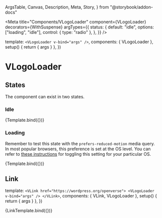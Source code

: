   ArgsTable,
  Canvas,
  Description,
  Meta,
  Story,
} from "@storybook/addon-docs"


<Meta
  title="Components/VLogoLoader"
  component={VLogoLoader}
  decorators={WithSuspense}
  argTypes={{
    status: {
      default: "idle",
      options: ["loading", "idle"],
      control: { type: "radio" },
    },
  }}
/>

  template: `<VLogoLoader v-bind="args" />`,
  components: { VLogoLoader },
  setup() {
    return { args }
  },
})

# VLogoLoader

<Description of={VLogoLoader} />

<ArgsTable of={VLogoLoader} />

## States

The component can exist in two states.

### Idle

<Canvas>
  <Story name="Idle" args={{ status: "idle" }}>
    {Template.bind({})}
  </Story>
</Canvas>

### Loading

Remember to test this state with the `prefers-reduced-motion` media query. In
most popular browsers, this preference is set at the OS level. You can refer to
[these instructions](https://developer.mozilla.org/en-US/docs/Web/CSS/@media/prefers-reduced-motion#user_preferences)
for toggling this setting for your particular OS.

<Canvas>
  <Story
    name="Loading"
    args={{
      status: "loading",
      loadingLabel: "Loading images",
    }}
  >
    {Template.bind({})}
  </Story>
</Canvas>

## Link

  template: `
    <VLink href="https://wordpress.org/openverse">
      <VLogoLoader v-bind="args" />
    </VLink>
  `,
  components: { VLink, VLogoLoader },
  setup() {
    return { args }
  },
})

<Canvas>
  <Story
    name="Link"
    args={{
      status: "loading",
      loadingLabel: "Loading images",
    }}
  >
    {LinkTemplate.bind({})}
  </Story>
</Canvas>
